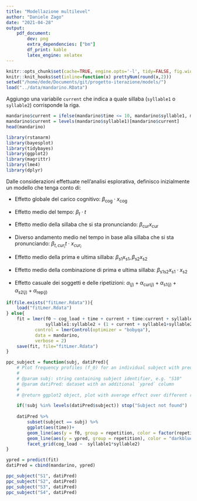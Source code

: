 ```yaml
---
title: "Modellazione multilevel"
author: "Daniele Zago"
date: "2021-04-28"
output: 
    pdf_document:
        dev: png
        extra_dependencies: ["bm"]
        df_print: kable
        latex_engine: xelatex
---
```


```r
knitr::opts_chunk$set(cache=TRUE, engine.opts='-l', tidy=FALSE, fig.width=12, fig.height=8)
knitr::knit_hooks$set(inline=function(x) prettyNum(round(x,2)))
setwd("/home/dede/Documents/git/progetto-iterazione/models/")
load("../data/mandarino.RData")
```

Aggiungo una variabile `current` che indica a quale sillaba (`syllable1` o `syllable2`) corrisponde la riga.

```r
mandarino$current = ifelse(mandarino$time <= 10, mandarino$syllable1, mandarino$syllable2)
mandarino$current = levels(mandarino$syllable1)[mandarino$current]
head(mandarino)
```

```r
library(rstanarm)
library(bayesplot)
library(tidybayes)
library(ggplot2)
library(magrittr)
library(lme4)
library(dplyr)
```



Dalle considerazioni effettuate nell'analisi esplorativa, definisco inizialmente un modello che tenga conto di:

* Effetto globale del carico cognitivo: $\beta_\text{cog} \cdot x_\text{cog}$

* Effetto medio del tempo: $\beta_t \cdot t$

* Effetto medio della sillaba che si sta pronunciando: $\beta_\text{cur} x_\text{cur}$

* Diverso andamento medio nel tempo in base alla sillaba che si sta pronunciando: $\beta_{t, cur_i} t\cdot  x_{cur_i}$

* Effetto medio della prima e ultima sillaba: $\beta_\text{s1} x_\text{s1}, \beta_\text{s2} x_\text{s2}$
  
* Effetto medio della combinazione di prima e ultima sillaba: $\beta_{\text{s1s2}} x_\text{s1}\cdot x_\text{s2}$

* Effetto casuale dei soggetti e delle ripetizioni: $\alpha_{(j)} + \alpha_{\text{cur}(j)} + \alpha_{\text{s1}(j)} +  \alpha_{\text{s2}(j)} +\alpha_{\text{rep}(j)}$


```r
if(file.exists("fitLmer.Rdata")){
    load("fitLmer.Rdata")
} else{
    fit = lmer(f0 ~ cog_load + time + current + time:current + syllable1 + syllable2 +
               syllable1:syllable2 + (1 + current + syllable1+syllable2 + repetition|subject),
           control = lmerControl(optimizer = "bobyqa"),
           data = mandarino,
           verbose = 2)
    save(fit, file="fitLmer.Rdata")
}
```


```r
ppc_subject = function(subj, datiPred){
    # Plot frequency profiles (f_0) for an individual subject with predictions
    #
    # @param subj: string containing subject identifier, e.g. "S10"
    # @param datiPred: dataset with an additional `ypred` column
    #
    # @return ggplot2 object, plot with average effect over different repetitions

    if(!subj %in% levels(datiPred$subject)) stop("Subject not found")
    
    datiPred %>%
        subset(subject == subj) %>%
        ggplot(aes(time))+
        geom_line(aes(y = f0, group = repetition, color = factor(repetition)), alpha=0.45) + 
        geom_line(aes(y = ypred, group = repetition), color = "darkblue") + 
        facet_grid(cog_load ~  syllable1*syllable2)
}
```

```r
ypred = predict(fit)
datiPred = cbind(mandarino, ypred)

ppc_subject("S1", datiPred)
ppc_subject("S2", datiPred)
ppc_subject("S3", datiPred)
ppc_subject("S4", datiPred)
```
